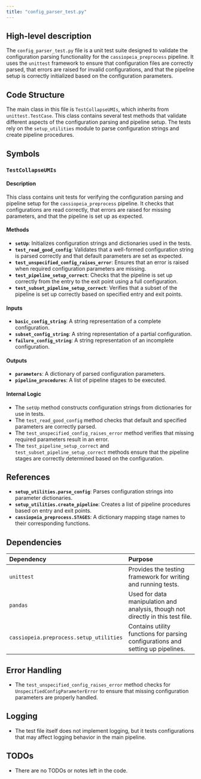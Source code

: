 ```yaml
---
title: "config_parser_test.py"
---
```


## High-level description

The `config_parser_test.py` file is a unit test suite designed to validate the configuration parsing functionality for the `cassiopeia_preprocess` pipeline. It uses the `unittest` framework to ensure that configuration files are correctly parsed, that errors are raised for invalid configurations, and that the pipeline setup is correctly initialized based on the configuration parameters.

## Code Structure

The main class in this file is `TestCollapseUMIs`, which inherits from `unittest.TestCase`. This class contains several test methods that validate different aspects of the configuration parsing and pipeline setup. The tests rely on the `setup_utilities` module to parse configuration strings and create pipeline procedures.

## Symbols

### `TestCollapseUMIs`
#### Description
This class contains unit tests for verifying the configuration parsing and pipeline setup for the `cassiopeia_preprocess` pipeline. It checks that configurations are read correctly, that errors are raised for missing parameters, and that the pipeline is set up as expected.

#### Methods

- **`setUp`**: Initializes configuration strings and dictionaries used in the tests.
- **`test_read_good_config`**: Validates that a well-formed configuration string is parsed correctly and that default parameters are set as expected.
- **`test_unspecified_config_raises_error`**: Ensures that an error is raised when required configuration parameters are missing.
- **`test_pipeline_setup_correct`**: Checks that the pipeline is set up correctly from the entry to the exit point using a full configuration.
- **`test_subset_pipeline_setup_correct`**: Verifies that a subset of the pipeline is set up correctly based on specified entry and exit points.

#### Inputs
- **`basic_config_string`**: A string representation of a complete configuration.
- **`subset_config_string`**: A string representation of a partial configuration.
- **`failure_config_string`**: A string representation of an incomplete configuration.

#### Outputs
- **`parameters`**: A dictionary of parsed configuration parameters.
- **`pipeline_procedures`**: A list of pipeline stages to be executed.

#### Internal Logic
- The `setUp` method constructs configuration strings from dictionaries for use in tests.
- The `test_read_good_config` method checks that default and specified parameters are correctly parsed.
- The `test_unspecified_config_raises_error` method verifies that missing required parameters result in an error.
- The `test_pipeline_setup_correct` and `test_subset_pipeline_setup_correct` methods ensure that the pipeline stages are correctly determined based on the configuration.

## References

- **`setup_utilities.parse_config`**: Parses configuration strings into parameter dictionaries.
- **`setup_utilities.create_pipeline`**: Creates a list of pipeline procedures based on entry and exit points.
- **`cassiopeia_preprocess.STAGES`**: A dictionary mapping stage names to their corresponding functions.

## Dependencies

| Dependency | Purpose |
|:-----------|:--------|
| `unittest` | Provides the testing framework for writing and running tests. |
| `pandas` | Used for data manipulation and analysis, though not directly in this test file. |
| `cassiopeia.preprocess.setup_utilities` | Contains utility functions for parsing configurations and setting up pipelines. |

## Error Handling

- The `test_unspecified_config_raises_error` method checks for `UnspecifiedConfigParameterError` to ensure that missing configuration parameters are properly handled.

## Logging

- The test file itself does not implement logging, but it tests configurations that may affect logging behavior in the main pipeline.

## TODOs

- There are no TODOs or notes left in the code.